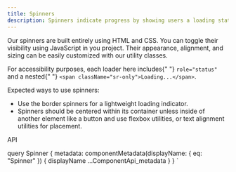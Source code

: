 ```yaml
---
title: Spinners
description: Spinners indicate progress by showing users a loading state.
---
```



<Overview>
  <p>
    Our spinners are built entirely using HTML and CSS. You can toggle their
    visibility using JavaScript in you project. Their appearance, alignment, and
    sizing can be easily customized with our utility classes.
  </p>
  <p>
    For accessibility purposes, each loader here includes{" "}
    <code>role="status"</code> and a nested{" "}
    <code>&lt;span className="sr-only"&gt;Loading...&lt;/span&gt;</code>.
  </p>
</Overview>

<p>Expected ways to use spinners:</p>
<ul>
  <li>Use the border spinners for a lightweight loading indicator.</li>
  <li>
    Spinners should be centered within its container unless inside of another
    element like a button and use flexbox utilities, or text alignment utilities
    for placement.
  </li>
</ul>

<CodeBlock title="Example" code={SpinnersBasic}></CodeBlock>

<LinkedHeading h="2" className="h1" id="spinners-api">
  API
</LinkedHeading>
<ComponentApi metadata={props.data.metadata} />

  query Spinner {
    metadata: componentMetadata(displayName: { eq: "Spinner" }) {
      displayName
      ...ComponentApi_metadata
    }
  }
`
